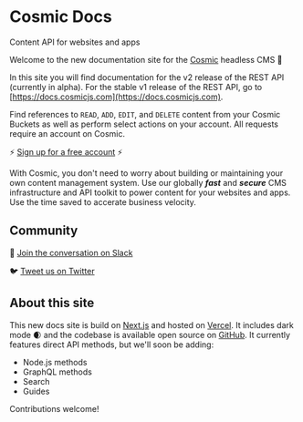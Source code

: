 
# Cosmic Docs

<span className="text-gray-600 font-normal hidden md:inline whitespace-no-wrap">
  Content API for websites and apps
</span>

Welcome to the new documentation site for the [Cosmic](https://www.cosmicjs.com) headless CMS 👋

In this site you will find documentation for the v2 release of the REST API (currently in alpha). For the stable v1 release of the REST API, go to [https://docs.cosmicjs.com](https://docs.cosmicjs.com).

Find references to `READ`, `ADD`, `EDIT`, and `DELETE` content from your Cosmic Buckets as well as perform select actions on your account. All requests require an account on Cosmic.

⚡ [Sign up for a free account](https://app.cosmicjs.com/signup) ⚡

<Callout emoji="🚀">
  With Cosmic, you don't need to worry about building or maintaining your own
  content management system. Use our globally
  <i>
    <b>fast</b>
  </i>
  and
  <i>
    <b>secure</b>
  </i>
  CMS infrastructure and API toolkit to power content for your websites and
  apps. Use the time saved to accerate business velocity.
</Callout>

## Community

💬 [Join the conversation on Slack](https://cosmicslack.herokuapp.com/)

🐦 [Tweet us on Twitter](https://twitter.com/cosmicjs)

## About this site

This new docs site is build on [Next.js](https://nextjs.org/) and hosted on [Vercel](https://vercel.com/). It includes dark mode 🌒 and the codebase is available open source on [GitHub](https://github.com/cosmicjs/cosmic-docs). It currently features direct API methods, but we'll soon be adding:

- Node.js methods
- GraphQL methods
- Search
- Guides

Contributions welcome!
